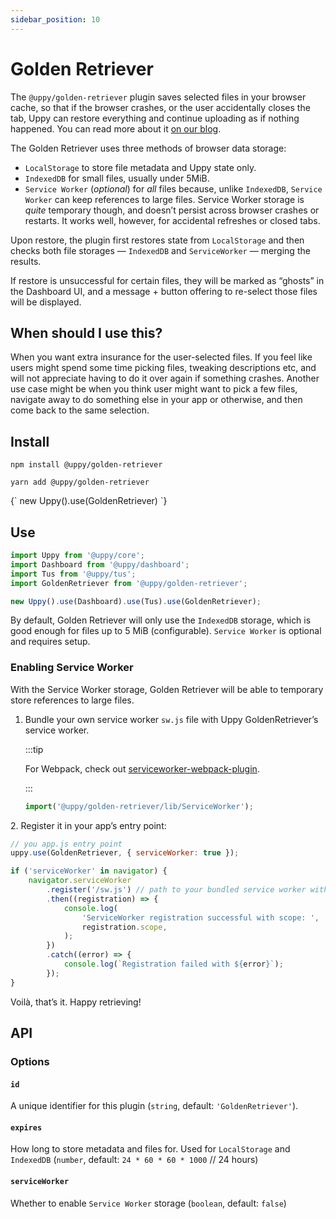 ```yaml
---
sidebar_position: 10
---
```


# Golden Retriever

The `@uppy/golden-retriever` plugin saves selected files in your browser cache,
so that if the browser crashes, or the user accidentally closes the tab, Uppy
can restore everything and continue uploading as if nothing happened. You can
read more about it
[on our blog](https://uppy.io/blog/2017/07/golden-retriever/).

The Golden Retriever uses three methods of browser data storage:

- `LocalStorage` to store file metadata and Uppy state only.
- `IndexedDB` for small files, usually under 5MiB.
- `Service Worker` (_optional_) for _all_ files because, unlike `IndexedDB`,
  `Service Worker` can keep references to large files. Service Worker storage is
  _quite_ temporary though, and doesn’t persist across browser crashes or
  restarts. It works well, however, for accidental refreshes or closed tabs.

Upon restore, the plugin first restores state from `LocalStorage` and then
checks both file storages — `IndexedDB` and `ServiceWorker` — merging the
results.

If restore is unsuccessful for certain files, they will be marked as “ghosts” in
the Dashboard UI, and a message + button offering to re-select those files will
be displayed.

## When should I use this?

When you want extra insurance for the user-selected files. If you feel like
users might spend some time picking files, tweaking descriptions etc, and will
not appreciate having to do it over again if something crashes. Another use case
might be when you think user might want to pick a few files, navigate away to do
something else in your app or otherwise, and then come back to the same
selection.

## Install

<Tabs>
  <TabItem value="npm" label="NPM" default>

```shell
npm install @uppy/golden-retriever
```

  </TabItem>

  <TabItem value="yarn" label="Yarn">

```shell
yarn add @uppy/golden-retriever
```

  </TabItem>

  <TabItem value="cdn" label="CDN">
    <UppyCdnExample>
      {`
        new Uppy().use(GoldenRetriever)
      `}
    </UppyCdnExample>
  </TabItem>
</Tabs>

## Use

```js {9} showLineNumbers
import Uppy from '@uppy/core';
import Dashboard from '@uppy/dashboard';
import Tus from '@uppy/tus';
import GoldenRetriever from '@uppy/golden-retriever';

new Uppy().use(Dashboard).use(Tus).use(GoldenRetriever);
```

By default, Golden Retriever will only use the `IndexedDB` storage, which is
good enough for files up to 5 MiB (configurable). `Service Worker` is
optional and requires setup.

### Enabling Service Worker

With the Service Worker storage, Golden Retriever will be able to temporary
store references to large files.

1. Bundle your own service worker `sw.js` file with Uppy GoldenRetriever’s
   service worker.

   :::tip

   For Webpack, check out
   [serviceworker-webpack-plugin](https://github.com/oliviertassinari/serviceworker-webpack-plugin).

   :::

   ```js title="sw.js"
   import('@uppy/golden-retriever/lib/ServiceWorker');
   ```

2\. Register it in your app’s entry point:

```js
// you app.js entry point
uppy.use(GoldenRetriever, { serviceWorker: true });

if ('serviceWorker' in navigator) {
	navigator.serviceWorker
		.register('/sw.js') // path to your bundled service worker with GoldenRetriever service worker
		.then((registration) => {
			console.log(
				'ServiceWorker registration successful with scope: ',
				registration.scope,
			);
		})
		.catch((error) => {
			console.log(`Registration failed with ${error}`);
		});
}
```

Voilà, that’s it. Happy retrieving!

## API

### Options

#### `id`

A unique identifier for this plugin (`string`, default: `'GoldenRetriever'`).

#### `expires`

How long to store metadata and files for. Used for `LocalStorage` and
`IndexedDB` (`number`, default: `24 * 60 * 60 * 1000` // 24 hours)

#### `serviceWorker`

Whether to enable `Service Worker` storage (`boolean`, default: `false`)
